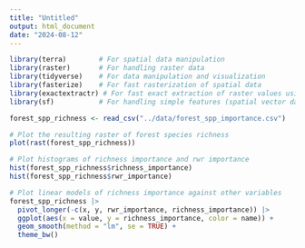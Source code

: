 ```yaml
---
title: "Untitled"
output: html_document
date: "2024-08-12"
---
```


```r
library(terra)        # For spatial data manipulation
library(raster)       # For handling raster data
library(tidyverse)    # For data manipulation and visualization
library(fasterize)    # For fast rasterization of spatial data
library(exactextractr) # For fast exact extraction of raster values using polygons
library(sf)           # For handling simple features (spatial vector data)
```

```r
forest_spp_richness <- read_csv("../data/forest_spp_importance.csv")
```

```r
# Plot the resulting raster of forest species richness
plot(rast(forest_spp_richness))
```

```r
# Plot histograms of richness importance and rwr importance
hist(forest_spp_richness$richness_importance)
hist(forest_spp_richness$rwr_importance)
```

```r
# Plot linear models of richness importance against other variables
forest_spp_richness |>
  pivot_longer(-c(x, y, rwr_importance, richness_importance)) |>
  ggplot(aes(x = value, y = richness_importance, color = name)) + 
  geom_smooth(method = "lm", se = TRUE) +
  theme_bw()
```

